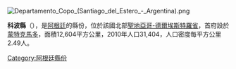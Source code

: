[[Image:Departamento_Copo_(Santiago_del_Estero_-_Argentina).png|right]]
{{Coord|25|48|22|S|62|49|53|W|display=title}}

'''科波縣'''（{{lang-es|Departamento Copo}}），是[[阿根廷|阿根廷]]的縣份，位於該國北部[[聖地亞哥-德爾埃斯特羅省|聖地亞哥-德爾埃斯特羅省]]，首府設於[[蒙特克馬多|蒙特克馬多]]，面積12,604平方公里，2010年人口31,404，人口密度每平方公里2.49人。

{{Argentina-geo-stub}}
[[Category:阿根廷縣份|Category:阿根廷縣份]]